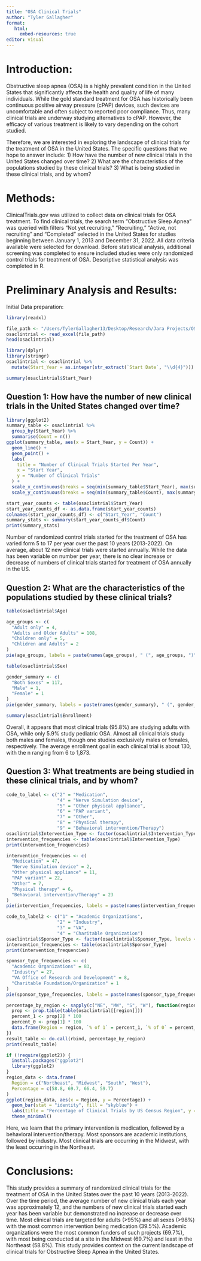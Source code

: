 ```yaml
---
title: "OSA Clinical Trials"
author: "Tyler Gallagher"
format:
   html:
     embed-resources: true
editor: visual
---
```


# Introduction:

Obstructive sleep apnea (OSA) is a highly prevalent condition in the United States that significantly affects the health and quality of life of many individuals. While the gold standard treatment for OSA has historically been continuous positive airway pressure (cPAP) devices, such devices are uncomfortable and often subject to reported poor compliance. Thus, many clinical trials are underway studying alternatives to cPAP. However, the efficacy of various treatment is likely to vary depending on the cohort studied.

Therefore, we are interested in exploring the landscape of clinical trials for the treatment of OSA in the United States. The specific questions that we hope to answer include: 1) How have the number of new clinical trials in the United States changed over time? 2) What are the characteristics of the populations studied by these clinical trials? 3) What is being studied in these clinical trials, and by whom?

# Methods:

ClinicalTrials.gov was utilized to collect data on clinical trials for OSA treatment. To find clinical trials, the search term "Obstructive Sleep Apnea" was queried with filters "Not yet recruiting," "Recruiting," "Active, not recruiting" and "Completed" selected in the United States for studies beginning between January 1, 2013 and December 31, 2022. All data criteria available were selected for download. Before statistical analysis, additional screening was completed to ensure included studies were only randomized control trials for treatment of OSA. Descriptive statistical analysis was completed in R.

# Preliminary Analysis and Results:

Initial Data preparation:

```r
library(readxl)
```

```r
file_path <- "/Users/TylerGallagher13/Desktop/Research/Jara Projects/OSA Clinical Trials/ctg-studies-01-Del.xlsx"
osaclintrial <- read_excel(file_path)
head(osaclintrial)
```

```r
library(dplyr)
library(stringr)
osaclintrial <- osaclintrial %>%
  mutate(Start_Year = as.integer(str_extract(`Start Date`, "\\d{4}")))
```

```r
summary(osaclintrial$Start_Year)
```

## Question 1: How have the number of new clinical trials in the United States changed over time?

```r
library(ggplot2)
summary_table <- osaclintrial %>%
  group_by(Start_Year) %>%
  summarise(Count = n())
ggplot(summary_table, aes(x = Start_Year, y = Count)) +
  geom_line() +
  geom_point() +
  labs(
    title = "Number of Clinical Trials Started Per Year",
    x = "Start Year",
    y = "Number of Clinical Trials"
  ) +
  scale_x_continuous(breaks = seq(min(summary_table$Start_Year), max(summary_table$Start_Year), by = 3), labels = scales::number_format(scale = 1)) +
  scale_y_continuous(breaks = seq(min(summary_table$Count), max(summary_table$Count), by = 3), labels = scales::number_format(scale = 1))
```

```r
start_year_counts <- table(osaclintrial$Start_Year)
start_year_counts_df <- as.data.frame(start_year_counts)
colnames(start_year_counts_df) <- c("Start_Year", "Count")
summary_stats <- summary(start_year_counts_df$Count)
print(summary_stats)
```

Number of randomized control trials started for the treatment of OSA has varied form 5 to 17 per year over the past 10 years (2013-2022). On average, about 12 new clinical trials were started annually. While the data has been variable on number per year, there is no clear increase or decrease of numbers of clinical trials started for treatment of OSA annually in the US.

## Question 2: What are the characteristics of the populations studied by these clinical trials?

```r
table(osaclintrial$Age)
```

```r
age_groups <- c(
  "Adult only" = 4,
  "Adults and Older Adults" = 108,
  "Children only" = 5,
  "Chlidren and Adults" = 2
)
pie(age_groups, labels = paste(names(age_groups), " (", age_groups, ")", sep = ""), main = "Age Groups")
```

```r
table(osaclintrial$Sex)
```

```r
gender_summary <- c(
  "Both Sexes" = 117,
  "Male" = 1,
  "Female" = 1
)
pie(gender_summary, labels = paste(names(gender_summary), " (", gender_summary, ")", sep = ""), main = "Gender Distribution")
```

```r
summary(osaclintrial$Enrollment)
```

Overall, it appears that most clinical trials (95.8%) are studying adults with OSA, while only 5.9% study pediatric OSA. Almost all clinical trials study both males and females, though one studies exclusively males or females, respectively. The average enrollment goal in each clinical trial is about 130, with the n ranging from 6 to 1,873.

## Question 3: What treatments are being studied in these clinical trials, and by whom?

```r
code_to_label <- c("2" = "Medication",
                   "4" = "Nerve Simulation device",
                   "5" = "Other physical appliance",
                   "6" = "PAP variant",
                   "7" = "Other",
                   "8" = "Physical therapy",
                   "9" = "Behavioral intervention/Therapy")
osaclintrial$Intervention_Type <- factor(osaclintrial$Intervention_Type, levels = names(code_to_label), labels = code_to_label)
intervention_frequencies <- table(osaclintrial$Intervention_Type)
print(intervention_frequencies)
```

```r
intervention_frequencies <- c(
  "Medication" = 47,
  "Nerve Simulation device" = 2,
  "Other physical appliance" = 11,
  "PAP variant" = 22,
  "Other" = 7,
  "Physical therapy" = 6,
  "Behavioral intervention/Therapy" = 23
)
pie(intervention_frequencies, labels = paste(names(intervention_frequencies), " (", intervention_frequencies, ")", sep = ""), main = "Intervention Types")
```

```r
code_to_label2 <- c("1" = "Academic Organizations",
                   "2" = "Industry",
                   "3" = "VA",
                   "4" = "Charitable Organization")
osaclintrial$Sponsor_Type <- factor(osaclintrial$Sponsor_Type, levels = names(code_to_label2), labels = code_to_label2)
intervention_frequencies <- table(osaclintrial$Sponsor_Type)
print(intervention_frequencies)
```

```r
sponsor_type_frequencies <- c(
  "Academic Organizations" = 83,
  "Industry" = 27,
  "VA Office of Research and Development" = 8,
  "Charitable Foundation/Organization" = 1
)
pie(sponsor_type_frequencies, labels = paste(names(sponsor_type_frequencies), " (", sponsor_type_frequencies, ")", sep = ""), main = "Sponsor Types")
```

```r
percentage_by_region <- sapply(c("NE", "MW", "S", "W"), function(region) {
  prop <- prop.table(table(osaclintrial[[region]]))
  percent_1 <- prop[2] * 100
  percent_0 <- prop[1] * 100
  data.frame(Region = region, `% of 1` = percent_1, `% of 0` = percent_0)
})
result_table <- do.call(rbind, percentage_by_region)
print(result_table)
```

```r
if (!require(ggplot2)) {
  install.packages("ggplot2")
  library(ggplot2)
}
region_data <- data.frame(
  Region = c("Northeast", "Midwest", "South", "West"),
  Percentage = c(58.8, 69.7, 66.4, 59.7)
)
ggplot(region_data, aes(x = Region, y = Percentage)) +
  geom_bar(stat = "identity", fill = "skyblue") +
  labs(title = "Percentage of Clinical Trials by US Census Region", y = "Percentage") +
  theme_minimal()
```

Here, we learn that the primary intervention is medication, followed by a behavioral intervention/therapy. Most sponsors are academic institutions, followed by industry. Most clinical trials are occurring in the Midwest, with the least occurring in the Northeast.

# Conclusions:

This study provides a summary of randomized clinical trials for the treatment of OSA in the United States over the past 10 years (2013-2022). Over the time period, the average number of new clinical trials each year was approximately 12, and the numbers of new clinical trials started each year has been variable but demonstrated no increase or decrease over time. Most clinical trials are targeted for adults (\>95%) and all sexes (\>98%) with the most common intervention being medication (39.5%). Academic organizations were the most common funders of such projects (69.7%), with most being conducted at a site in the Midwest (69.7%) and least in the Northeast (58.8%). This study provides context on the current landscape of clinical trials for Obstructive Sleep Apnea in the United States.
